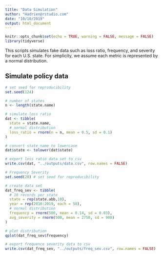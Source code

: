 ```yaml
---
title: "Data Simulation"
author: "Hadrien@rstudio.com"
date: "10/10/2019"
output: html_document
---
```


```r
knitr::opts_chunk$set(echo = TRUE, warning = FALSE, message = FALSE)
library(tidyverse)
```

This scripts simulates fake data such as loss ratio, frequency, and severity for each U.S. state. For simplicity, we assume each metric is represented by a normal distribution.

## Simulate policy data

```r
# set seed for reproducibility
set.seed(124)

# number of states
n <- length(state.name)

# simulate loss ratio
dat <- tibble(
  state = state.name,
  # normal distribution
  loss_ratio = rnorm(n = n, mean = 0.5, sd = 0.1)
)

# convert state name to lowercase
dat$state <- tolower(dat$state)

# export loss ratio data set to csv
write.csv(dat, "../outputs/data.csv", row.names = FALSE)

# Frequency Severity
set.seed(20) # set seed for reproducibility

# create data set
dat_freq_sev <- tibble(
  # 10 records per state
  state = rep(state.abb,10),
  year = rep(2010:2019, each = 50),
  # normal distribution
  frequency = rnorm(500, mean = 0.14, sd = 0.03),
  avg_severity = rnorm(500, mean = 2750, sd = 900)
)

# plot distribution
qplot(dat_freq_sev$frequency)

# export frequence severity data to csv
write.csv(dat_freq_sev, "../outputs/freq_sev.csv", row.names = FALSE)

```

